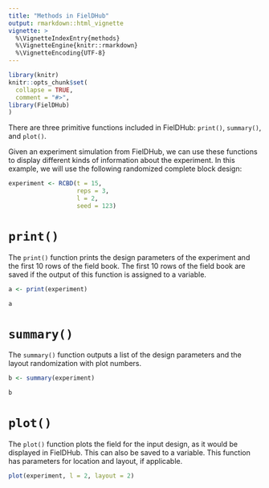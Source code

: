 ```yaml
---
title: "Methods in FielDHub"
output: rmarkdown::html_vignette
vignette: >
  %\VignetteIndexEntry{methods}
  %\VignetteEngine{knitr::rmarkdown}
  %\VignetteEncoding{UTF-8}
---
```

```r
library(knitr)
knitr::opts_chunk$set(
  collapse = TRUE,
  comment = "#>",
library(FielDHub)
)
```
There are three primitive functions included in FielDHub: `print()`, `summary()`, and `plot()`. 

Given an experiment simulation from FielDHub, we can use these functions to display different kinds of information about the experiment. In this example, we will use the following randomized complete block design:
```r
experiment <- RCBD(t = 15,
                   reps = 3,
                   l = 2,
                   seed = 123)
```

# `print()`
The `print()` function prints the design parameters of the experiment and the first 10 rows of the field book. The first 10 rows of the field book are saved if the output of this function is assigned to a variable. 
```r
a <- print(experiment)

a
```

# `summary()`
The `summary()` function outputs a list of the design parameters and the layout randomization with plot numbers.
```r
b <- summary(experiment)

b
```

# `plot()`
The `plot()` function plots the field for the input design, as it would be displayed in FielDHub. This can also be saved to a variable. This function has parameters for location and layout, if applicable.
```r
plot(experiment, l = 2, layout = 2)
```

